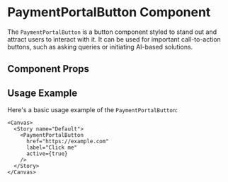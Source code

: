 

<Meta of={PaymentPortalButton} />

# PaymentPortalButton Component

The `PaymentPortalButton` is a button component styled to stand out and attract users to interact with it. It can be used for important call-to-action buttons, such as asking queries or initiating AI-based solutions.

## Component Props

<Canvas of={PaymentPortalButton} />

<Controls />

## Usage Example

Here's a basic usage example of the `PaymentPortalButton`:

```tsx
<Canvas>
  <Story name="Default">
    <PaymentPortalButton
      href="https://example.com"
      label="Click me"
      active={true}
    />
  </Story>
</Canvas>
```
